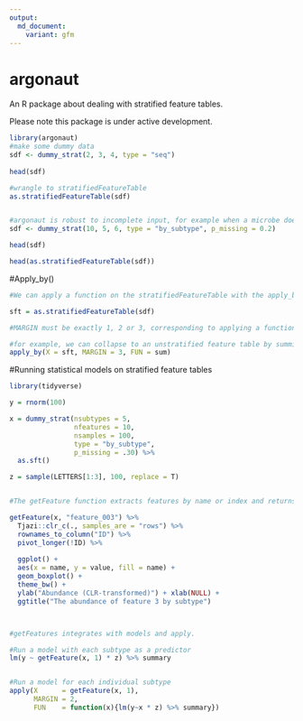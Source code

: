 ```yaml
---
output:
  md_document:
    variant: gfm
---
```


# argonaut
An R package about dealing with stratified feature tables.

Please note this package is under active development. 

```r
library(argonaut)
#make some dummy data
sdf <- dummy_strat(2, 3, 4, type = "seq")
 
head(sdf)

#wrangle to stratifiedFeatureTable
as.stratifiedFeatureTable(sdf)


#argonaut is robust to incomplete input, for example when a microbe doesn't have a gene. 
sdf <- dummy_strat(10, 5, 6, type = "by_subtype", p_missing = 0.2)

head(sdf)

head(as.stratifiedFeatureTable(sdf))


```

#Apply_by()
```r
#We can apply a function on the stratifiedFeatureTable with the apply_by() function. 

sft = as.stratifiedFeatureTable(sdf)

#MARGIN must be exactly 1, 2 or 3, corresponding to applying a function on all observations (1) per sample, (2) per feature or (3) per subtype.  

#for example, we can collapse to an unstratified feature table by summing all subtypes of the same feature. 
apply_by(X = sft, MARGIN = 3, FUN = sum)

```

#Running statistical models on stratified feature tables
```r
library(tidyverse)

y = rnorm(100)

x = dummy_strat(nsubtypes = 5, 
                nfeatures = 10, 
                nsamples = 100, 
                type = "by_subtype", 
                p_missing = .30) %>% 
  as.sft()

z = sample(LETTERS[1:3], 100, replace = T)


#The getFeature function extracts features by name or index and returns a table with each subtype of that feature, per sample. 

getFeature(x, "feature_003") %>% 
  Tjazi::clr_c(., samples_are = "rows") %>% 
  rownames_to_column("ID") %>% 
  pivot_longer(!ID) %>% 
  
  ggplot() +
  aes(x = name, y = value, fill = name) +
  geom_boxplot() +
  theme_bw() +
  ylab("Abundance (CLR-transformed)") + xlab(NULL) +
  ggtitle("The abundance of feature 3 by subtype")



#getFeatures integrates with models and apply. 

#Run a model with each subtype as a predictor
lm(y ~ getFeature(x, 1) * z) %>% summary


#Run a model for each individual subtype
apply(X      = getFeature(x, 1), 
      MARGIN = 2, 
      FUN    = function(x){lm(y~x * z) %>% summary})


```